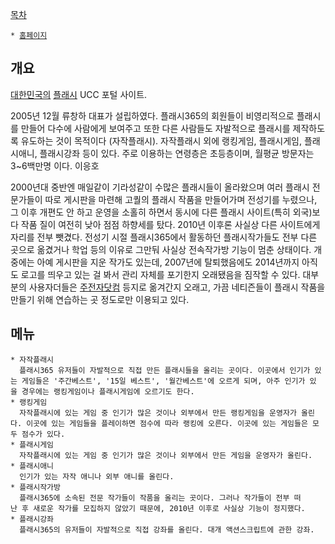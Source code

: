 [[목차]]

 * [http://flash365.dreamx.com/ 홈페이지]

== 개요 ==
[[대한민국]]의 [[플래시]] UCC 포털 사이트.
 
2005년 12월 류창하 대표가 설립하였다. 플래시365의 회원들이 비영리적으로 플래시를 만들어 다수에 사람에게 보여주고 또한 다른 사람들도 자발적으로 플래시를 제작하도록 유도하는 것이 목적이다 (자작플래시). 자작플래시 외에 랭킹게임, 플래시게임, 플래시애니, 플래시강좌 등이 있다. 주로 이용하는 연령층은 초등층이며, 월평균 방문자는 3~6백만명 이다. 이응호

2000년대 중반엔 매일같이 기라성같이 수많은 플래시들이 올라왔으며 여러 플래시 전문가들이 따로 게시판을 마련해 고퀄의 플래시 작품을 만들어가며 전성기를 누렸으나, 그 이후 개편도 안 하고 운영을 소홀히 하면서 동시에 다른 플래시 사이트(특히 외국)보다 작품 질이 여전히 낮아 점점 하향세를 탔다. 2010년 이후론 사실상 다른 사이트에게 자리를 전부 뺏겼다. 전성기 시절 플래시365에서 활동하던 플래시작가들도 전부 다른 곳으로 옮겼거나 학업 등의 이유로 그만둬 사실상 전속작가방 기능이 멈춘 상태이다. 개중에는 아예 게시판을 지운 작가도 있는데, 2007년에 탈퇴했음에도 2014년까지 아직도 로고를 띄우고 있는 걸 봐서 관리 자체를 포기한지 오래됐음을 짐작할 수 있다. 대부분의 사용자더들은 [[주전자닷컴]] 등지로 옮겨간지 오래고, 가끔 네티즌들이 플래시 작품을 만들기 위해 연습하는 곳 정도로만 이용되고 있다.

== 메뉴 ==
 * 자작플래시  
   플래시365 유저들이 자발적으로 직접 만든 플래시들을 올리는 곳이다. 이곳에서 인기가 있는 게임들은 '주간베스트', '15일 베스트', '월간베스트'에 오르게 되며, 아주 인기가 있을 경우에는 랭킹게임이나 플래시게임에 오르기도 한다.
 * 랭킹게임 
   자작플래시에 있는 게임 중 인기가 많은 것이나 외부에서 만든 랭킹게임을 운영자가 올린다. 이곳에 있는 게임들을 플레이하면 점수에 따라 랭킹에 오른다. 이곳에 있는 게임들은 모두 점수가 있다.
 * 플래시게임  
   자작플래시에 있는 게임 중 인기가 많은 것이나 외부에서 만든 게임을 운영자가 올린다.
 * 플래시애니  
   인기가 있는 자작 애니나 외부 애니를 올린다.
 * 플래시작가방
   플래시365에 소속된 전문 작가들이 작품을 올리는 곳이다. 그러나 작가들이 전부 떠난 후 새로운 작가를 모집하지 않았기 때문에, 2010년 이후로 사실상 기능이 정지했다.
 * 플래시강좌  
   플래시365의 유저들이 자발적으로 직접 강좌를 올린다. 대개 액션스크립트에 관한 강좌.
